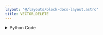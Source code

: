 ```yaml
---
layout: "@/layouts/block-docs-layout.astro"
title: VECTOR_DELETE
---
```



<PythonDocsDisplay docstring={docstring} />

<details>
<summary>Python Code</summary>
```python
from numpy import any, array, delete, arange
from flojoy import flojoy, Vector, Array


@flojoy
def VECTOR_DELETE(default: Vector, indices: Array, length: int = 1) -> Vector:
    """The VECTOR_DELETE node returns a new Vector with elements deleted from requested indices

    Inputs
    ------
    v : Vector
        The input vector to delete from

    Parameters
    ----------
    indices: Array
        specified indices to delete value(s) at from the input vector

    length: int
        number of elements to delete from the input vector, default is 1 (this only applies when one index is specified for indices parameter)

    Returns
    -------
    Vector
        The new vector with element(s) deleted from the input vector
    """

    # unwrap the indices first
    indices = array(indices.unwrap(), dtype=int)

    assert len(default.v) > len(
        indices
    ), "The length of indices parameter must be less than the length of the Vector."
    assert any(indices >= 0), "The indices must be greater than zero."

    if len(indices) == 1:
        assert (indices[0] + (length - 1)) < len(
            default.v
        ), "The length of items to delete starting from index parameter must not exceed the length of the Vector."

    if len(indices) > 1:
        v = delete(default.v, indices, None)
    else:
        indices = arange(indices[0], length)
        v = delete(default.v, indices, None)
    return Vector(v=v)

```
[Find this Flojoy Block on GitHub](https://github.com/flojoy-ai/blocks/blob/main/blocks/TRANSFORMERS/VECTOR_MANIPULATION/VECTOR_DELETE/VECTOR_DELETE.py)
</details>

## Example

<AppDisplay app={app} blockName="VECTOR_DELETE" client:visible />

